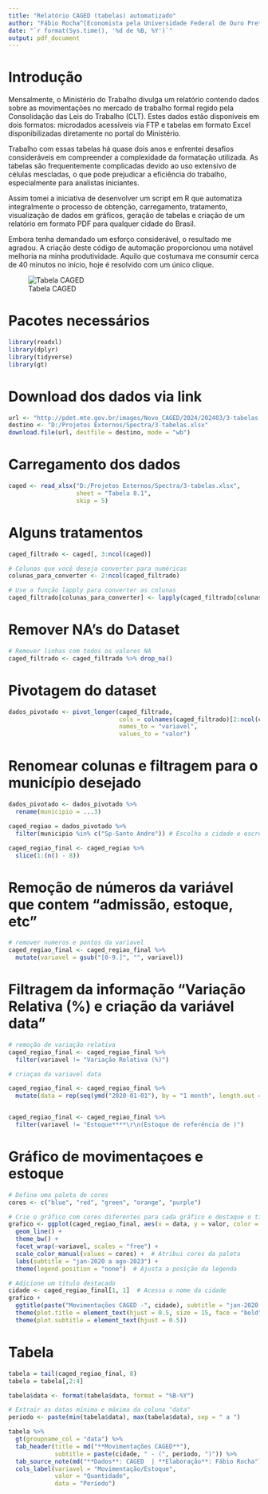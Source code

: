```yaml
---
title: "Relatório CAGED (tabelas) automatizado"
author: "Fábio Rocha^[Economista pela Universidade Federal de Ouro Preto] | rochaviannafj@gmail.com"
date: "`r format(Sys.time(), '%d de %B, %Y')`"
output: pdf_document
---
```


# Introdução

Mensalmente, o Ministério do Trabalho divulga um relatório contendo dados sobre as movimentações no mercado de trabalho formal regido pela Consolidação das Leis do Trabalho (CLT). Estes dados estão disponíveis em dois formatos: microdados acessíveis via FTP e tabelas em formato Excel disponibilizadas diretamente no portal do Ministério.

Trabalho com essas tabelas há quase dois anos e enfrentei desafios consideráveis em compreender a complexidade da formatação utilizada. As tabelas são frequentemente complicadas devido ao uso extensivo de células mescladas, o que pode prejudicar a eficiência do trabalho, especialmente para analistas iniciantes.

Assim tomei a iniciativa de desenvolver um script em R que automatiza integralmente o processo de obtenção, carregamento, tratamento, visualização de dados em gráficos, geração de tabelas e criação de um relatório em formato PDF para qualquer cidade do Brasil.

Embora tenha demandado um esforço considerável, o resultado me agradou. A criação deste código de automação proporcionou uma notável melhoria na minha produtividade. Aquilo que costumava me consumir cerca de 40 minutos no início, hoje é resolvido com um único clique.

![Tabela CAGED](caged.jpg)


# Pacotes necessários

```r

library(readxl)
library(dplyr)
library(tidyverse)
library(gt)

```

# Download dos dados via link

```r

url <- "http://pdet.mte.gov.br/images/Novo_CAGED/2024/202403/3-tabelas.xlsx"
destino <- "D:/Projetos Externos/Spectra/3-tabelas.xlsx"
download.file(url, destfile = destino, mode = "wb")

```

# Carregamento dos dados

```r

caged <- read_xlsx("D:/Projetos Externos/Spectra/3-tabelas.xlsx", 
                   sheet = "Tabela 8.1", 
                   skip = 5)

```

# Alguns tratamentos

```r

caged_filtrado <- caged[, 3:ncol(caged)]

# Colunas que você deseja converter para numéricas
colunas_para_converter <- 2:ncol(caged_filtrado)

# Use a função lapply para converter as colunas
caged_filtrado[colunas_para_converter] <- lapply(caged_filtrado[colunas_para_converter], as.numeric)

```

# Remover NA's do Dataset

```r

# Remover linhas com todos os valores NA
caged_filtrado <- caged_filtrado %>% drop_na()

```


# Pivotagem do dataset

```r

dados_pivotado <- pivot_longer(caged_filtrado, 
                               cols = colnames(caged_filtrado)[2:ncol(caged_filtrado)], 
                               names_to = "variavel", 
                               values_to = "valor")

```

# Renomear colunas e filtragem para o município desejado

```r

dados_pivotado <- dados_pivotado %>% 
  rename(municipio = ...3)

caged_regiao = dados_pivotado %>%
  filter(municipio %in% c("Sp-Santo Andre")) # Escolha a cidade e escreva neste mesmo formato

```

```r

caged_regiao_final <- caged_regiao %>% 
  slice(1:(n() - 8))

```

# Remoção de números da variável que contem "admissão, estoque, etc"

```r

# remover numeros e pontos da variavel
caged_regiao_final <- caged_regiao_final %>%
  mutate(variavel = gsub("[0-9.]", "", variavel))

```

# Filtragem da informação "Variação Relativa (%) e criação da variável data"

```r

# remoção de variação relativa
caged_regiao_final <- caged_regiao_final %>%
  filter(variavel != "Variação Relativa (%)")

```

```r

# criaçao da variavel data

caged_regiao_final <- caged_regiao_final %>%
  mutate(data = rep(seq(ymd("2020-01-01"), by = "1 month", length.out = n() / 4), each = 4))


caged_regiao_final <- caged_regiao_final %>%
  filter(variavel != "Estoque****\r\n(Estoque de referência de )")

```

# Gráfico de movimentaçoes e estoque

```r

# Defina uma paleta de cores
cores <- c("blue", "red", "green", "orange", "purple")

# Crie o gráfico com cores diferentes para cada gráfico e destaque o título
grafico <- ggplot(caged_regiao_final, aes(x = data, y = valor, color = variavel)) +
  geom_line() +
  theme_bw() +
  facet_wrap(~variavel, scales = "free") +
  scale_color_manual(values = cores) +  # Atribui cores da paleta
  labs(subtitle = "jan-2020 a ago-2023") +
  theme(legend.position = "none")  # Ajusta a posição da legenda

# Adicione um título destacado
cidade <- caged_regiao_final[1, 1]  # Acessa o nome da cidade
grafico + 
  ggtitle(paste("Movimentações CAGED -", cidade), subtitle = "jan-2020 a ago-2023") +
  theme(plot.title = element_text(hjust = 0.5, size = 15, face = "bold")) +
  theme(plot.subtitle = element_text(hjust = 0.5))


```

# Tabela

```r

tabela = tail(caged_regiao_final, 8)
tabela = tabela[,2:4]

tabela$data <- format(tabela$data, format = "%B-%Y")

# Extrair as datas mínima e máxima da coluna "data"
periodo <- paste(min(tabela$data), max(tabela$data), sep = " a ")

tabela %>%
  gt(groupname_col = "data") %>%
  tab_header(title = md("**Movimentações CAGED**"),
             subtitle = paste(cidade, " - (", periodo, ")")) %>%
  tab_source_note(md("**Dados**: CAGED  | **Elaboração**: Fábio Rocha")) %>%
  cols_label(variavel = "Movimentação/Estoque",
             valor = "Quantidade",
             data = "Período")




```






